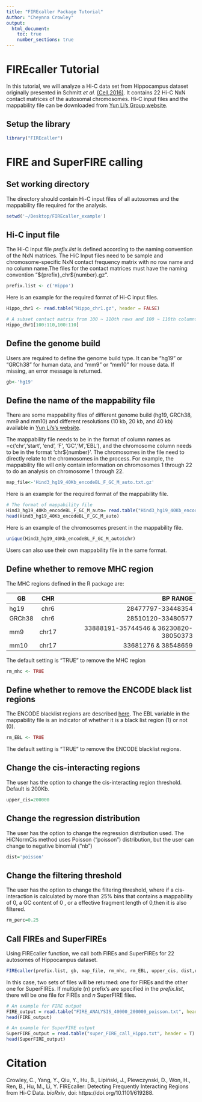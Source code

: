 ```yaml
---
title: "FIREcaller Package Tutorial"
Author: "Cheynna Crowley"
output:
  html_document:
    toc: true
    number_sections: true
---
```



# FIREcaller Tutorial

In this tutorial, we will analyze a Hi-C data set from Hippocampus dataset originally presented in Schmitt *et al.* [(Cell,2016)](https://www.cell.com/cell-reports/pdfExtended/S2211-1247(16)31481-4). It contains 22 Hi-C NxN contact matrices of the  autosomal chromosomes. Hi-C input files and the mappability file can be downloaded from [Yun Li's Group website](https://yunliweb.its.unc.edu/FIREcaller/download.php). 


## Setup the library

```r
library("FIREcaller")
```

# FIRE and SuperFIRE calling

## Set working directory

The directory should contain Hi-C input files of all autosomes and the mappability file required for the analysis.


```r
setwd('~/Desktop/FIREcaller_example')
```
## Hi-C input file

The Hi-C input file *prefix.list* is defined according to the naming convention of the NxN matrices. The HiC Input files need to be sample and chromosome-specific NxN contact frequency matrix with no row name and no column name.The files for the contact matrices must have the naming convention "\${prefix}_chr\${number}.gz".

```r
prefix.list <- c('Hippo')
```

Here is an example for the required format of Hi-C input files.

```r
Hippo_chr1 <- read.table("Hippo_chr1.gz", header = FALSE)

# A subset contact matrix from 100 ~ 110th rows and 100 ~ 110th columns
Hippo_chr1[100:110,100:110]
```

## Define the genome build

Users are required to define the genome build type. It can be "hg19" or "GRCh38" for human data, and "mm9" or "mm10" for mouse data. If missing, an error message is returned.

```r
gb<-'hg19'
```

## Define the name of the mappability file

There are some mappability files of different genome build (hg19, GRCh38, mm9 and mm10) and different resolutions (10 kb, 20 kb, and 40 kb) available in [Yun Li's's website](https://yunliweb.its.unc.edu/FIREcaller/download.php).

The mappability file needs to be in the format of column names as =c('chr','start', 'end', 'F', 'GC','M','EBL'), and the chromosome column needs to be in the format 'chr${number}'. The chromosomes in the file need to directly relate to the chromosomes in the process. For example, the mappability file will only contain information on chromosomes 1 through 22 to do an analysis on chromosome 1 through 22. 

```r
map_file<-'Hind3_hg19_40Kb_encodeBL_F_GC_M_auto.txt.gz'
```

Here is an example for the required format of the mappability file.

```r
# The format of mappability file
Hind3_hg19_40Kb_encodeBL_F_GC_M_auto= read.table("Hind3_hg19_40Kb_encodeBL_F_GC_M_auto.txt.gz", header = TRUE)
head(Hind3_hg19_40Kb_encodeBL_F_GC_M_auto)
```


Here is an example of the chromosomes present in the mappability file.

```r
unique(Hind3_hg19_40Kb_encodeBL_F_GC_M_auto$chr)
```

Users can also use their own mappability file in the same format.

## Define whether to remove MHC region

The MHC regions defined in the R package are:

| GB   | CHR  | BP RANGE  |
| ---- |:---: | ---------:|
|hg19  | chr6 |  28477797-33448354                   |
|GRCh38| chr6 | 28510120-33480577                    |
|mm9   |chr17 |33888191-35744546 & 36230820-38050373 |
|mm10  |chr17 | 33681276 & 38548659                  |


The default setting is "TRUE" to remove the MHC region


```r
rm_mhc <- TRUE
```

## Define whether to remove the ENCODE black list regions

The ENCODE blacklist regions are described [here](https://www.nature.com/articles/s41598-019-45839-z). The EBL variable in the mappability file is an indicator of whether it is a black list region (1) or not (0).

```r
rm_EBL <- TRUE
```

The default setting is "TRUE" to remove the ENCODE blacklist regions.

## Change the cis-interacting regions
The user has the option to change the cis-interacting region threshold. Default is 200Kb.

```r
upper_cis=200000
```

## Change the regression distribution
The user has the option to change the regression distribution used. The HiCNormCis method uses Poisson ("poisson") distribution, but the user can change to negative binomial ("nb")

```r
dist='poisson'
```

## Change the filtering threshold 
The user has the option to change the filtering threshold, where if a cis-interaction is calculated by more than 25% bins that contains a mappability of 0, a GC content of 0 , or a effective fragment length of 0,then it is also filtered.

```r
rm_perc=0.25
```

## Call FIREs and SuperFIREs

Using FIREcaller function, we call both FIREs and SuperFIREs for 22 autosomes of Hippocampus dataset.
  
```r
FIREcaller(prefix.list, gb, map_file, rm_mhc, rm_EBL, upper_cis, dist,rm_perc)
```

In this case, two sets of files will be returned: one for FIREs and the other one for SuperFIREs. If multiple (*n*) prefix's are specified in the *prefix.list*, there will be one file for FIREs and *n* SuperFIRE files.

```r
# An example for FIRE output
FIRE_output = read.table("FIRE_ANALYSIS_40000_200000_poisson.txt", header = T)
head(FIRE_output)

# An example for SuperFIRE output
SuperFIRE_output = read.table("super_FIRE_call_Hippo.txt", header = T)
head(SuperFIRE_output)
```

# Citation
Crowley, C., Yang, Y., Qiu, Y., Hu, B., Lipiński, J., Plewczynski, D., Won, H., Ren, B., Hu, M., Li, Y. FIREcaller: Detecting Frequently Interacting Regions from Hi-C Data. *bioRxiv*, doi: https://doi.org/10.1101/619288.
